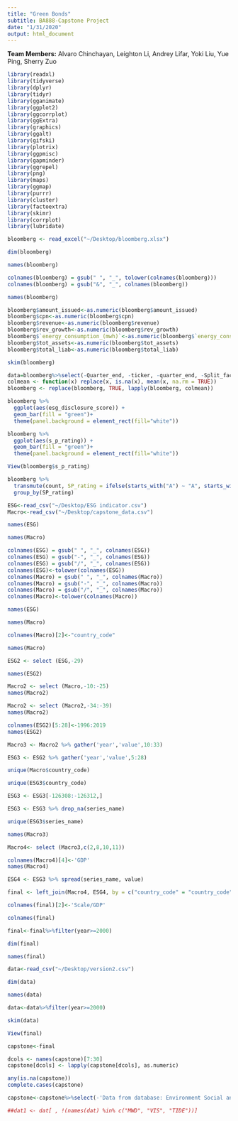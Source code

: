 ```yaml
---
title: "Green Bonds"
subtitle: BA888-Capstone Project
date: "1/31/2020"
output: html_document
---
```


**Team Members:** Alvaro Chinchayan, Leighton Li, Andrey Lifar, Yoki Liu, Yue Ping, Sherry Zuo

```r
library(readxl)
library(tidyverse)
library(dplyr)
library(tidyr)
library(gganimate)
library(ggplot2)
library(ggcorrplot)
library(ggExtra)
library(graphics)
library(ggalt)
library(gifski)
library(plotrix)
library(ggpmisc)
library(gapminder)
library(ggrepel)
library(png)
library(maps)
library(ggmap)
library(purrr)
library(cluster)
library(factoextra)
library(skimr)
library(corrplot)
library(lubridate)
```

```r
bloomberg <- read_excel("~/Desktop/bloomberg.xlsx")
```
```r
dim(bloomberg)
```
```r
names(bloomberg)
```
```r
colnames(bloomberg) = gsub(" ", "_", tolower(colnames(bloomberg)))
colnames(bloomberg) = gsub("&", "_", colnames(bloomberg))
```
```r
names(bloomberg)
```
```r
bloomberg$amount_issued<-as.numeric(bloomberg$amount_issued)
bloomberg$cpn<-as.numeric(bloomberg$cpn)
bloomberg$revenue<-as.numeric(bloomberg$revenue)
bloomberg$rev_growth<-as.numeric(bloomberg$rev_growth)
bloomberg$`energy_consumption_(mwh)`<-as.numeric(bloomberg$`energy_consumption_(mwh)`)
bloomberg$tot_assets<-as.numeric(bloomberg$tot_assets)
bloomberg$total_liab<-as.numeric(bloomberg$total_liab)
```
```r
skim(bloomberg)
```

```r
data=bloomberg%>%select(-Quarter_end, -ticker, -quarter_end, -Split_factor, -Shares_split_adjusted)
colmean <- function(x) replace(x, is.na(x), mean(x, na.rm = TRUE))
bloomberg <- replace(bloomberg, TRUE, lapply(bloomberg, colmean))
```
```r
bloomberg %>%
  ggplot(aes(esg_disclosure_score)) +
  geom_bar(fill = "green")+
  theme(panel.background = element_rect(fill="white"))
```
```r
bloomberg %>%
  ggplot(aes(s_p_rating)) +
  geom_bar(fill = "green")+
  theme(panel.background = element_rect(fill="white"))
```
```r
View(bloomberg$s_p_rating)
```


```r
bloomberg %>% 
  transmute(count, SP_rating = ifelse(starts_with("A") ~ "A", starts_with("B") ~ "B"))%>%
  group_by(SP_rating)
```







#######
```r
ESG<-read_csv("~/Desktop/ESG indicator.csv")
Macro<-read_csv("~/Desktop/capstone_data.csv")
```
```r
names(ESG)
```

```r
names(Macro)
```
```r
colnames(ESG) = gsub(" ", "_", colnames(ESG))
colnames(ESG) = gsub("-", "_", colnames(ESG))
colnames(ESG) = gsub("/", "_", colnames(ESG))
colnames(ESG)<-tolower(colnames(ESG))
colnames(Macro) = gsub(" ", "_", colnames(Macro))
colnames(Macro) = gsub("-", "_", colnames(Macro))
colnames(Macro) = gsub("/", "_", colnames(Macro))
colnames(Macro)<-tolower(colnames(Macro))
```
```r
names(ESG)
```
```r
names(Macro)
```
```r
colnames(Macro)[2]<-"country_code"
```
```r
names(Macro)
```
```r
ESG2 <- select (ESG,-29)
```
```r
names(ESG2)
```
```r
Macro2 <- select (Macro,-10:-25)
names(Macro2)
```
```r
Macro2 <- select (Macro2,-34:-39)
names(Macro2)
```
```r
colnames(ESG2)[5:28]<-1996:2019
names(ESG2)
```

```r
Macro3 <- Macro2 %>% gather('year','value',10:33)
```
```r
ESG3 <- ESG2 %>% gather('year','value',5:28)
```
```r
unique(Macro$country_code)
```
```r
unique(ESG3$country_code)
```
```r
ESG3 <- ESG3[-126308:-126312,]
```
```r
ESG3 <- ESG3 %>% drop_na(series_name)
```

```r
unique(ESG3$series_name)
```

```r
names(Macro3)
```
```r
Macro4<- select (Macro3,c(2,8,10,11))
```
```r
colnames(Macro4)[4]<-'GDP'
names(Macro4)
```
```r
ESG4 <- ESG3 %>% spread(series_name, value)
```
```r
final <- left_join(Macro4, ESG4, by = c("country_code" = "country_code", "year" = "year"))
```
```r
colnames(final)[2]<-'Scale/GDP'
```
```r
colnames(final)
```
```r
final<-final%>%filter(year>=2000)
```
```r
dim(final)
```
```r
names(final)
```
```r
data<-read_csv("~/Desktop/version2.csv")
```
```r
dim(data)
```
```r
names(data)
```
```r
data<-data%>%filter(year>=2000)
```
```r
skim(data)
```
```r
View(final)
```
```r
capstone<-final
```
```r
dcols <- names(capstone)[7:30]
capstone[dcols] <- lapply(capstone[dcols], as.numeric)
```
```r
any(is.na(capstone))
complete.cases(capstone)
```
```r
capstone<-capstone%>%select(-'Data from database: Environment Social and Governance (ESG) Data',-'Last Updated: 01/14/2020')
```

```r
##dat1 <- dat[ , !(names(dat) %in% c("MWD", "VIS", "TIDE"))]
```

